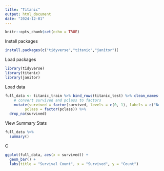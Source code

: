 ```yaml
---
title: "Titanic"
output: html_document
date: "2024-12-01"
---
```


```r
knitr::opts_chunk$set(echo = TRUE)
```

Install packages
```r
install.packages(c("tidyverse","titanic","janitor"))
```

Load packages
```r
library(tidyverse)
library(titanic)
library(janitor)
```

Load data
```r
full_data <- titanic_train %>% bind_rows(titanic_test) %>% clean_names() %>% 
    # convert survived and pclass to factors
    mutate(survived = factor(survived, levels = c(0, 1), labels = c("No", "Yes")),
         pclass = factor(pclass)) %>% 
  drop_na(survived)
```

View Summary Stats
```r
full_data %>% 
  summary()
```

C
```r
ggplot(full_data, aes(x = survived)) +
  geom_bar() +
  labs(title = "Survival Count", x = "Survived", y = "Count")
```

